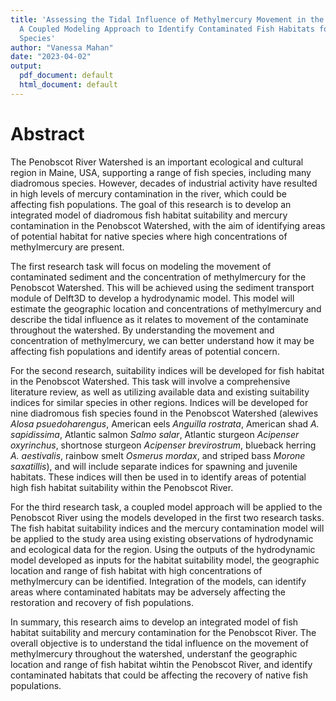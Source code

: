 ---
title: 'Assessing the Tidal Influence of Methylmercury Movement in the Penobscot Watershed:
  A Coupled Modeling Approach to Identify Contaminated Fish Habitats for Nine Diadromous
  Species'
author: "Vanessa Mahan"
date: "2023-04-02"
output:
  pdf_document: default
  html_document: default
---
# Abstract {-}

The Penobscot River Watershed is an important ecological and cultural region in Maine, USA, supporting a range of fish species, including many diadromous species. However, decades of industrial activity have resulted in high levels of mercury contamination in the river, which could be affecting fish populations. The goal of this research is to develop an integrated model of diadromous fish habitat suitability and mercury contamination in the Penobscot Watershed, with the aim of identifying areas of potential habitat for native species where high concentrations of methylmercury are present.

The first research task will focus on modeling the movement of contaminated sediment and the concentration of methylmercury for the Penobscot Watershed. This will be achieved using the sediment transport module of Delft3D to develop a hydrodynamic model. This model will estimate the geographic location and concentrations of methylmercury and describe the tidal influence as it relates to movement of the contaminate throughout the watershed. By understanding the movement and concentration of methylmercury, we can better understand how it may be affecting fish populations and identify areas of potential concern.

For the second research, suitability indices will be developed for fish habitat in the Penobscot Watershed. This task will involve a comprehensive literature review, as well as utilizing available data and existing suitability indices for similar species in other regions. Indices will be developed for nine diadromous fish species found in the Penobscot Watershed (alewives _Alosa psuedoharengus_, American eels _Anguilla rostrata_, American shad _A. sapidissima_, Atlantic salmon _Salmo salar_, Atlantic sturgeon _Acipenser oxyrinchus_, shortnose sturgeon _Acipenser brevirostrum_, blueback herring _A. aestivalis_, rainbow smelt _Osmerus mordax_, and striped bass _Morone saxatillis_), and will include separate indices for spawning and juvenile habitats. These indices will then be used in to identify areas of potential high fish habitat suitability within the Penobscot River.

For the third research task, a coupled model approach will be applied to the Penobscot River using the models developed in the first two research tasks. The fish habitat suitability indices and the mercury contamination model will be applied to the study area using existing observations of hydrodynamic and ecological data for the region. Using the outputs of the hydrodynamic model developed as inputs for the habitat suitability model, the geographic location and range of fish habitat with high concentrations of methylmercury can be identified. Integration of the models, can identify areas where contaminated habitats may be adversely affecting the restoration and recovery of fish populations.

In summary, this research aims to develop an integrated model of fish habitat suitability and mercury contamination for the Penobscot River. The overall objective is to understand the tidal influence on the movement of methylmercury throughout the watershed, understanf the geographic location and range of fish habitat wihtin the Penobscot River, and identify contaminated habitats that could be affecting the recovery of native fish populations.